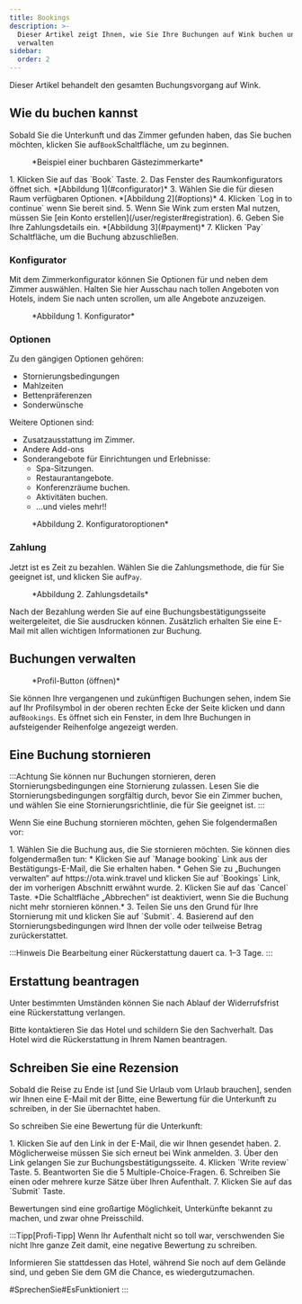 ```yaml
---
title: Bookings
description: >-
  Dieser Artikel zeigt Ihnen, wie Sie Ihre Buchungen auf Wink buchen und
  verwalten
sidebar:
  order: 2
---
```


Dieser Artikel behandelt den gesamten Buchungsvorgang auf Wink.

## Wie du buchen kannst

Sobald Sie die Unterkunft und das Zimmer gefunden haben, das Sie buchen möchten, klicken Sie auf`Book`Schaltfläche, um zu beginnen.

<figure>
  <CloudinaryImage width="350" height="819" resize="scale" quality="best" alt="Zubuchbare Zimmerkarte" src="academy/guest-room-card" errorImage="noimage_opaque_nyrtl0.png" />

  <figcaption>*Beispiel einer buchbaren Gästezimmerkarte*</figcaption>
</figure>


<Steps>
  1. Klicken Sie auf das `Book` Taste.
  2. Das Fenster des Raumkonfigurators öffnet sich. *[Abbildung 1](#configurator)*
  3. Wählen Sie die für diesen Raum verfügbaren Optionen. *[Abbildung 2](#options)*
  4. Klicken `Log in to continue` wenn Sie bereit sind.
  5. Wenn Sie Wink zum ersten Mal nutzen, müssen Sie [ein Konto erstellen](/user/register#registration).
  6. Geben Sie Ihre Zahlungsdetails ein. *[Abbildung 3](#payment)*
  7. Klicken `Pay` Schaltfläche, um die Buchung abzuschließen.
</Steps>


### Konfigurator

Mit dem Zimmerkonfigurator können Sie Optionen für und neben dem Zimmer auswählen.
Halten Sie hier Ausschau nach tollen Angeboten von Hotels, indem Sie nach unten scrollen, um alle Angebote anzuzeigen.

<figure>
  <CloudinaryImage width="700" height="1176" resize="scale" quality="best" alt="Zimmerkonfigurator" src="academy/room-configurator-1" errorImage="noimage_opaque_nyrtl0.png" />

  <figcaption>*Abbildung 1. Konfigurator*</figcaption>
</figure>


### Optionen

Zu den gängigen Optionen gehören:

* Stornierungsbedingungen
* Mahlzeiten
* Bettenpräferenzen
* Sonderwünsche

Weitere Optionen sind:

* Zusatzausstattung im Zimmer.
* Andere Add-ons
* Sonderangebote für Einrichtungen und Erlebnisse:
  * Spa-Sitzungen.
  * Restaurantangebote.
  * Konferenzräume buchen.
  * Aktivitäten buchen.
  * ...und vieles mehr!!

<figure>
  <CloudinaryImage width="700" height="1176" resize="scale" quality="best" alt="Zimmerkonfigurator" src="academy/room-configurator-2" errorImage="noimage_opaque_nyrtl0.png" />

  <figcaption>*Abbildung 2. Konfiguratoroptionen*</figcaption>
</figure>


### Zahlung

Jetzt ist es Zeit zu bezahlen. Wählen Sie die Zahlungsmethode, die für Sie geeignet ist, und klicken Sie auf`Pay`.

<figure>
  <CloudinaryImage width="700" height="1141" resize="scale" quality="best" alt="Zahlungsdetails" src="academy/payment-modal" errorImage="noimage_opaque_nyrtl0.png" />

  <figcaption>*Abbildung 2. Zahlungsdetails*</figcaption>
</figure>


Nach der Bezahlung werden Sie auf eine Buchungsbestätigungsseite weitergeleitet, die Sie ausdrucken können.
Zusätzlich erhalten Sie eine E-Mail mit allen wichtigen Informationen zur Buchung.

## Buchungen verwalten

<figure>
  <CloudinaryImage width="350" height="404" resize="scale" quality="best" alt="Schaltfläche „Konto“ bei Authentifizierung" src="academy/account-button-auth-open" errorImage="noimage_opaque_nyrtl0.png" />

  <figcaption>*Profil-Button (öffnen)*</figcaption>
</figure>


Sie können Ihre vergangenen und zukünftigen Buchungen sehen, indem Sie auf Ihr Profilsymbol in der oberen rechten Ecke der Seite klicken und dann auf`Bookings`.
Es öffnet sich ein Fenster, in dem Ihre Buchungen in aufsteigender Reihenfolge angezeigt werden.

## Eine Buchung stornieren

:::Achtung
Sie können nur Buchungen stornieren, deren Stornierungsbedingungen eine Stornierung zulassen. Lesen Sie die Stornierungsbedingungen sorgfältig durch, bevor Sie ein Zimmer buchen, und wählen Sie eine Stornierungsrichtlinie, die für Sie geeignet ist.
:::

Wenn Sie eine Buchung stornieren möchten, gehen Sie folgendermaßen vor:

<Steps>
  1. Wählen Sie die Buchung aus, die Sie stornieren möchten. Sie können dies folgendermaßen tun:
     * Klicken Sie auf `Manage booking` Link aus der Bestätigungs-E-Mail, die Sie erhalten haben.
     * Gehen Sie zu „Buchungen verwalten“ auf https://ota.wink.travel und klicken Sie auf `Bookings` Link, der im vorherigen Abschnitt erwähnt wurde.
  2. Klicken Sie auf das `Cancel` Taste. *Die Schaltfläche „Abbrechen“ ist deaktiviert, wenn Sie die Buchung nicht mehr stornieren können.*
  3. Teilen Sie uns den Grund für Ihre Stornierung mit und klicken Sie auf `Submit`.
  4. Basierend auf den Stornierungsbedingungen wird Ihnen der volle oder teilweise Betrag zurückerstattet.
</Steps>


:::Hinweis
Die Bearbeitung einer Rückerstattung dauert ca. 1–3 Tage.
:::

## Erstattung beantragen

Unter bestimmten Umständen können Sie nach Ablauf der Widerrufsfrist eine Rückerstattung verlangen.

Bitte kontaktieren Sie das Hotel und schildern Sie den Sachverhalt. Das Hotel wird die Rückerstattung in Ihrem Namen beantragen.

## Schreiben Sie eine Rezension

Sobald die Reise zu Ende ist \[und Sie Urlaub vom Urlaub brauchen], senden wir Ihnen eine E-Mail mit der Bitte, eine Bewertung für die Unterkunft zu schreiben, in der Sie übernachtet haben.

So schreiben Sie eine Bewertung für die Unterkunft:

<Steps>
  1. Klicken Sie auf den Link in der E-Mail, die wir Ihnen gesendet haben.
  2. Möglicherweise müssen Sie sich erneut bei Wink anmelden.
  3. Über den Link gelangen Sie zur Buchungsbestätigungsseite.
  4. Klicken `Write review` Taste.
  5. Beantworten Sie die 5 Multiple-Choice-Fragen.
  6. Schreiben Sie einen oder mehrere kurze Sätze über Ihren Aufenthalt.
  7. Klicken Sie auf das `Submit` Taste.
</Steps>


Bewertungen sind eine großartige Möglichkeit, Unterkünfte bekannt zu machen, und zwar ohne Preisschild.

:::Tipp\[Profi-Tipp]
Wenn Ihr Aufenthalt nicht so toll war, verschwenden Sie nicht Ihre ganze Zeit damit, eine negative Bewertung zu schreiben.

Informieren Sie stattdessen das Hotel, während Sie noch auf dem Gelände sind, und geben Sie dem GM die Chance, es wiedergutzumachen.

\#SprechenSie#EsFunktioniert
:::

